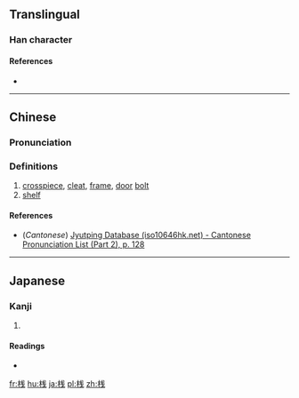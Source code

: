{{also|棧|栈}}
==Translingual==

===Han character===
{{Han char|rn=75|rad=木|as=06|sn=10|four=|canj=DIQ|ids=⿰木㦮}}

====References====
* {{Han ref|kx=0526.211|hdz=21192.061|uh=685F|ud=26719}}

----

==Chinese==
{{zh-forms}}

===Pronunciation===
{{zh-pron
|m=zhàn
|c=zaan6
|mc=
|oc=
|ma=
|cat=n
}}

===Definitions===
# [[crosspiece]], [[cleat]], [[frame]], [[door]] [[bolt]]
# [[shelf]]

====References====
*(''Cantonese'') [http://www.iso10646hk.net/jp/document/download.jsp Jyutping Database (iso10646hk.net) - Cantonese Pronunciation List (Part 2), p. 128]

----

==Japanese==

===Kanji===
{{ja-kanji|grade=c|rs=木06}}

# {{defn|lang=ja|sort=木06}}

====Readings====
* {{ja-readings|on=[[さん]] (san), [[せん]] (sen)|kun=[[かけはし]] (kakehashi), [[たな]] (tana)}}

[[fr:桟]]
[[hu:桟]]
[[ja:桟]]
[[pl:桟]]
[[zh:桟]]
